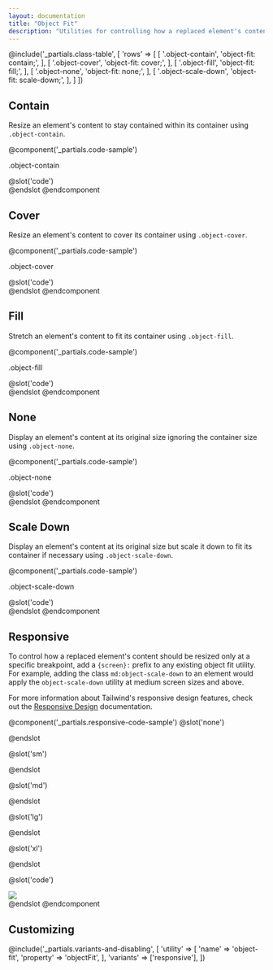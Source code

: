 ```yaml
---
layout: documentation
title: "Object Fit"
description: "Utilities for controlling how a replaced element's content should be resized."
---
```


@include('_partials.class-table', [
    'rows' => [
        [
            '.object-contain',
            'object-fit: contain;',
        ],
        [
            '.object-cover',
            'object-fit: cover;',
        ],
        [
            '.object-fill',
            'object-fit: fill;',
        ],
        [
            '.object-none',
            'object-fit: none;',
        ],
        [
            '.object-scale-down',
            'object-fit: scale-down;',
        ],
    ]
])

## Contain

Resize an element's content to stay contained within its container using `.object-contain`.

@component('_partials.code-sample')
<div className="p-4">
  <p className="text-sm text-gray-600">.object-contain</p>
  <div className="bg-gray-400">
    <img className="h-48 w-full object-contain" src="https://images.unsplash.com/photo-1459262838948-3e2de6c1ec80?ixlib=rb-1.2.1&ixid=eyJhcHBfaWQiOjEyMDd9&auto=format&fit=crop&w=800&q=80" alt=""/>
  </div>
</div>
@slot('code')
<div className="bg-gray-400">
  <img className="object-contain h-48 w-full ..."/>
</div>
@endslot
@endcomponent

## Cover

Resize an element's content to cover its container using `.object-cover`.

@component('_partials.code-sample')
<div className="p-4">
  <p className="text-sm text-gray-600">.object-cover</p>
  <div className="bg-gray-400">
    <img className="h-48 w-full object-cover" src="https://images.unsplash.com/photo-1459262838948-3e2de6c1ec80?ixlib=rb-1.2.1&ixid=eyJhcHBfaWQiOjEyMDd9&auto=format&fit=crop&w=800&q=80" alt=""/>
  </div>
</div>
@slot('code')
<div className="bg-gray-400">
  <img className="object-cover h-48 w-full ..."/>
</div>
@endslot
@endcomponent

## Fill

Stretch an element's content to fit its container using `.object-fill`.

@component('_partials.code-sample')
<div className="p-4">
  <p className="text-sm text-gray-600">.object-fill</p>
  <div className="bg-gray-400">
    <img className="h-48 w-full object-fill" src="https://images.unsplash.com/photo-1459262838948-3e2de6c1ec80?ixlib=rb-1.2.1&ixid=eyJhcHBfaWQiOjEyMDd9&auto=format&fit=crop&w=800&q=80" alt=""/>
  </div>
</div>
@slot('code')
<div className="bg-gray-400">
  <img className="object-fill h-48 w-full ..."/>
</div>
@endslot
@endcomponent

## None

Display an element's content at its original size ignoring the container size using `.object-none`.

@component('_partials.code-sample')
<div className="p-4">
  <p className="text-sm text-gray-600">.object-none</p>
  <div className="bg-gray-400">
    <img className="h-48 w-full object-none" src="https://images.unsplash.com/photo-1459262838948-3e2de6c1ec80?ixlib=rb-1.2.1&ixid=eyJhcHBfaWQiOjEyMDd9&auto=format&fit=crop&w=800&q=80" alt=""/>
  </div>
</div>
@slot('code')
<div className="bg-gray-400">
  <img className="object-none h-48 w-full ..."/>
</div>
@endslot
@endcomponent

## Scale Down

Display an element's content at its original size but scale it down to fit its container if necessary using `.object-scale-down`.

@component('_partials.code-sample')
<div className="p-4">
  <p className="text-sm text-gray-600">.object-scale-down</p>
  <div className="bg-gray-400">
    <img className="h-48 w-full object-scale-down" src="https://images.unsplash.com/photo-1459262838948-3e2de6c1ec80?ixlib=rb-1.2.1&ixid=eyJhcHBfaWQiOjEyMDd9&auto=format&fit=crop&h=128&q=80" alt=""/>
  </div>
</div>
@slot('code')
<div className="bg-gray-400">
  <img className="object-scale-down h-48 w-full ..."/>
</div>
@endslot
@endcomponent

## Responsive

To control how a replaced element's content should be resized only at a specific breakpoint, add a `{screen}:` prefix to any existing object fit utility. For example, adding the class `md:object-scale-down` to an element would apply the `object-scale-down` utility at medium screen sizes and above.

For more information about Tailwind's responsive design features, check out the [Responsive Design](/docs/responsive-design) documentation.

@component('_partials.responsive-code-sample')
@slot('none')
<div className="bg-gray-400">
  <img className="h-48 w-full object-contain" src="https://images.unsplash.com/photo-1459262838948-3e2de6c1ec80?ixlib=rb-1.2.1&ixid=eyJhcHBfaWQiOjEyMDd9&auto=format&fit=crop&w=800&q=80" alt=""/>
</div>
@endslot

@slot('sm')
<div className="bg-gray-400">
  <img className="h-48 w-full object-cover" src="https://images.unsplash.com/photo-1459262838948-3e2de6c1ec80?ixlib=rb-1.2.1&ixid=eyJhcHBfaWQiOjEyMDd9&auto=format&fit=crop&w=800&q=80" alt=""/>
</div>
@endslot

@slot('md')
<div className="bg-gray-400">
  <img className="h-48 w-full object-fill" src="https://images.unsplash.com/photo-1459262838948-3e2de6c1ec80?ixlib=rb-1.2.1&ixid=eyJhcHBfaWQiOjEyMDd9&auto=format&fit=crop&w=800&q=80" alt=""/>
</div>
@endslot

@slot('lg')
<div className="bg-gray-400">
  <img className="h-48 w-full object-none" src="https://images.unsplash.com/photo-1459262838948-3e2de6c1ec80?ixlib=rb-1.2.1&ixid=eyJhcHBfaWQiOjEyMDd9&auto=format&fit=crop&w=800&q=80" alt=""/>
</div>
@endslot

@slot('xl')
<div className="bg-gray-400">
  <img className="h-48 w-full object-scale-down" src="https://images.unsplash.com/photo-1459262838948-3e2de6c1ec80?ixlib=rb-1.2.1&ixid=eyJhcHBfaWQiOjEyMDd9&auto=format&fit=crop&h=128&q=80" alt=""/>
</div>
@endslot

@slot('code')
<div className="bg-gray-400">
  <img className="none:object-contain sm:object-cover md:object-fill lg:object-none xl:object-scale-down ..." src="..."/>
</div>
@endslot
@endcomponent

## Customizing

@include('_partials.variants-and-disabling', [
    'utility' => [
        'name' => 'object-fit',
        'property' => 'objectFit',
    ],
    'variants' => ['responsive'],
])
